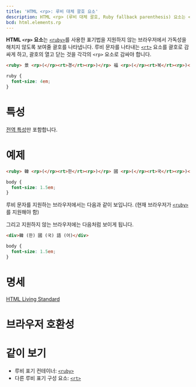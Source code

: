 ```yaml
---
title: 'HTML <rp>: 루비 대체 괄호 요소'
description: HTML <rp> (루비 대체 괄호, Ruby fallback parenthesis) 요소는 <ruby>를 사용한 표기법을 지원하지 않는 브라우저에서 가독성을 해치지 않도록 보여줄 괄호를 나타냅니다.
bcd: html.elements.rp
---
```


**HTML `<rp>` 요소**는 [`<ruby>`](./ruby)를 사용한 표기법을 지원하지 않는 브라우저에서 가독성을 해치지 않도록 보여줄 괄호를 나타냅니다. 루비 문자를 나타내는 [`<rt>`](./rt) 요소를 괄호로 감싸게 하고, 괄호의 열고 닫는 것을 각각의 `<rp>` 요소로 감싸야 합니다.

<HTMLDemo height={100}>

```html
<ruby> 景 <rp>(</rp><rt>경</rt><rp>)</rp> 福 <rp>(</rp><rt>복</rt><rp>)</rp> 宮 <rp>(</rp><rt>궁</rt><rp>)</rp> </ruby>
```

```css
ruby {
  font-size: 4em;
}
```

</HTMLDemo>

# 특성

[전역 특성](/docs/Web/HTML/Global_attributes)만 포함합니다.

# 예제

```html name=supported
<ruby> 韓 <rp>(</rp><rt>한</rt><rp>)</rp> 國 <rp>(</rp><rt>국</rt><rp>)</rp> 語 <rp>(</rp><rt>어</rt><rp>)</rp> </ruby>
```

```css name=supported hidden
body {
  font-size: 1.5em;
}
```

루비 문자를 지원하는 브라우저에서는 다음과 같이 보입니다. (현재 브라우저가 [`<ruby>`](./ruby)를 지원해야 함)

<LiveExample name="supported" height={40} />

그리고 지원하지 않는 브라우저에는 다음처럼 보이게 됩니다.

```html name=no-support hidden
<div>韓 (한) 國 (국) 語 (어)</div>
```

```css name=no-support hidden
body {
  font-size: 1.5em;
}
```

<LiveExample name="no-support" height={40} />

# 명세

[HTML Living Standard](https://html.spec.whatwg.org/multipage/semantics.html#the-ruby-element)

# 브라우저 호환성

<BrowserCompat data={props.bcd} />

# 같이 보기

- 루비 표기 컨테이너: [`<ruby>`](./ruby)
- 다른 루비 표기 구성 요소: [`<rt>`](./rt)
